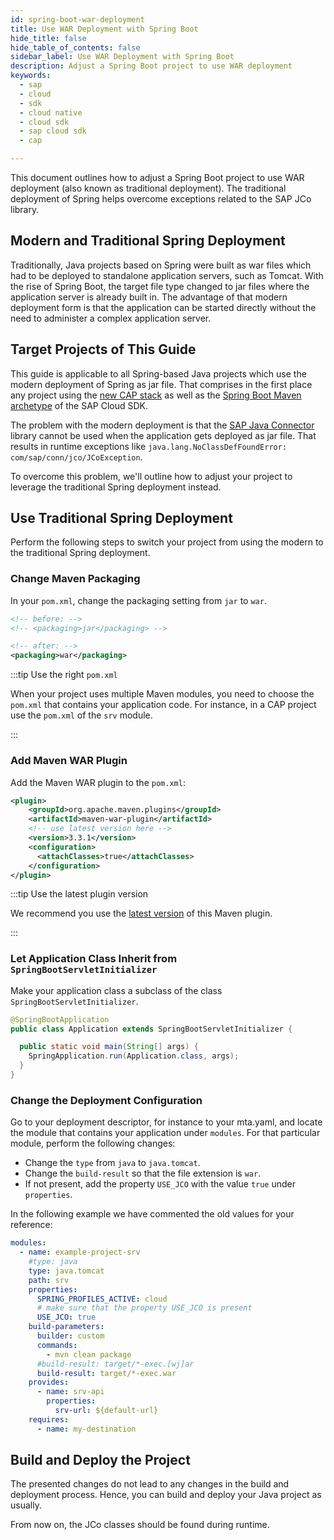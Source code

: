 ```yaml
---
id: spring-boot-war-deployment
title: Use WAR Deployment with Spring Boot
hide_title: false
hide_table_of_contents: false
sidebar_label: Use WAR Deployment with Spring Boot
description: Adjust a Spring Boot project to use WAR deployment
keywords:
  - sap
  - cloud
  - sdk
  - cloud native
  - cloud sdk
  - sap cloud sdk
  - cap

---
```


This document outlines how to adjust a Spring Boot project to use WAR deployment (also known as traditional deployment).
The traditional deployment of Spring helps overcome exceptions related to the SAP JCo library.

## Modern and Traditional Spring Deployment

Traditionally, Java projects based on Spring were built as war files which had to be deployed to standalone application servers, such as Tomcat.
With the rise of Spring Boot, the target file type changed to jar files where the application server is already built in.
The advantage of that modern deployment form is that the application can be started directly without the need to administer a complex application server.

## Target Projects of This Guide

This guide is applicable to all Spring-based Java projects which use the modern deployment of Spring as jar file.
That comprises in the first place any project using the [new CAP stack](https://cap.cloud.sap/docs/) as well as the [Spring Boot Maven archetype](https://search.maven.org/artifact/com.sap.cloud.sdk.archetypes/scp-cf-spring) of the SAP Cloud SDK.

The problem with the modern deployment is that the [SAP Java Connector](https://support.sap.com/en/product/connectors/jco.html) library cannot be used when the application gets deployed as jar file.
That results in runtime exceptions like `java.lang.NoClassDefFoundError: com/sap/conn/jco/JCoException`.

To overcome this problem, we'll outline how to adjust your project to leverage the traditional Spring deployment instead.

## Use Traditional Spring Deployment

Perform the following steps to switch your project from using the modern to the traditional Spring deployment.

### Change Maven Packaging

In your `pom.xml`, change the packaging setting from `jar` to `war`.

```xml
<!-- before: -->
<!-- <packaging>jar</packaging> -->

<!-- after: -->
<packaging>war</packaging>
```

:::tip Use the right `pom.xml`

When your project uses multiple Maven modules, you need to choose the `pom.xml` that contains your application code.
For instance, in a CAP project use the `pom.xml` of the `srv` module.

:::

### Add Maven WAR Plugin

Add the Maven WAR plugin to the `pom.xml`:

```xml
<plugin>
    <groupId>org.apache.maven.plugins</groupId>
    <artifactId>maven-war-plugin</artifactId>
    <!-- use latest version here -->
    <version>3.3.1</version>
    <configuration>
      <attachClasses>true</attachClasses>
    </configuration>
</plugin>
```

:::tip Use the latest plugin version

We recommend you use the [latest version](https://mvnrepository.com/artifact/org.apache.maven.plugins/maven-war-plugin) of this Maven plugin.

:::

### Let Application Class Inherit from `SpringBootServletInitializer`

Make your application class a subclass of the class `SpringBootServletInitializer`.

```java
@SpringBootApplication
public class Application extends SpringBootServletInitializer {

  public static void main(String[] args) {
    SpringApplication.run(Application.class, args);
  }
}

```

### Change the Deployment Configuration

Go to your deployment descriptor, for instance to your mta.yaml, and locate the module that contains your application under `modules`.
For that particular module, perform the following changes:

- Change the `type` from `java` to `java.tomcat`.
- Change the `build-result` so that the file extension is `war`.
- If not present, add the property `USE_JCO` with the value `true` under `properties`.

In the following example we have commented the old values for your reference:

```yaml
modules:
  - name: example-project-srv
    #type: java
    type: java.tomcat
    path: srv
    properties:
      SPRING_PROFILES_ACTIVE: cloud
      # make sure that the property USE_JCO is present
      USE_JCO: true
    build-parameters:
      builder: custom
      commands:
        - mvn clean package
      #build-result: target/*-exec.[wj]ar
      build-result: target/*-exec.war
    provides:
      - name: srv-api
        properties:
          srv-url: ${default-url}
    requires:
      - name: my-destination
```

## Build and Deploy the Project

The presented changes do not lead to any changes in the build and deployment process.
Hence, you can build and deploy your Java project as usually.

From now on, the JCo classes should be found during runtime.

